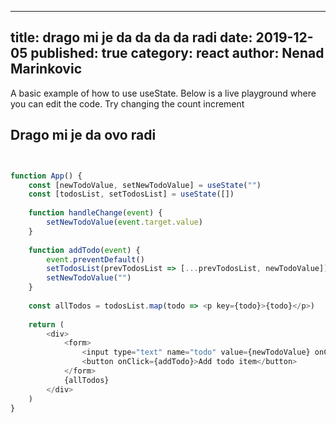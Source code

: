 

---
title: drago mi je da da da da radi
date: 2019-12-05
published: true
category: react
author: Nenad Marinkovic
---

<Text>A basic example of how to use useState. Below is a live playground where you can edit the code. Try changing the count increment</Text>

## Drago mi je da ovo radi


```js


function App() {
    const [newTodoValue, setNewTodoValue] = useState("")
    const [todosList, setTodosList] = useState([])
    
    function handleChange(event) {
        setNewTodoValue(event.target.value)
    }
    
    function addTodo(event) {
        event.preventDefault()
        setTodosList(prevTodosList => [...prevTodosList, newTodoValue])
        setNewTodoValue("")
    }
    
    const allTodos = todosList.map(todo => <p key={todo}>{todo}</p>)
    
    return (
        <div>
            <form>
                <input type="text" name="todo" value={newTodoValue} onChange={handleChange}/>
                <button onClick={addTodo}>Add todo item</button>
            </form>
            {allTodos}
        </div>
    )
}


```
